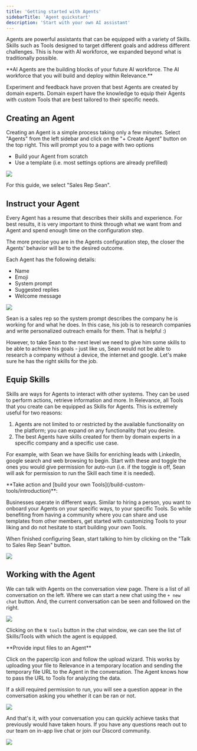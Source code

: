 ```yaml
---
title: 'Getting started with Agents'
sidebarTitle: 'Agent quickstart'
description: 'Start with your own AI assistant'
---
```


Agents are powerful assistants that can be equipped with a variety of Skills. 
Skills such as Tools designed to target different goals and address different challenges. 
This is how with AI workforce, we expanded beyond what is traditionally possible.

<Tip>
**AI Agents are the building blocks of your future AI workforce. The AI workforce that you will build and deploy 
within Relevance.**
</Tip>

Experiment and feedback have proven that best Agents are created by domain experts. Domain expert have the 
knowledge to equip their Agents with custom Tools that are best tailored to their specific needs. 

## Creating an Agent
Creating an Agent is a simple process taking only a few minutes.
Select "Agents" from the left sidebar and click on the "+ Create Agent" button on the top right. 
This will prompt you to a page with two options 
* Build your Agent from scratch
* Use a template (i.e. most settings options are already prefilled)

<Frame>
  <img src="/images/agent/create-agent.png" />
</Frame>

For this guide, we select "Sales Rep Sean".

## Instruct your Agent

Every Agent has a resume that describes their skills and experience. For best results, it is very important to 
think through what we want from and Agent and spend enough time on the configuration step.

<Tip>
The more precise you are in the Agents configuration step, the closer the Agents' behavior will be to the desired outcome.
</Tip>

Each Agent has the following details:
- Name
- Emoji
- System prompt
- Suggested replies
- Welcome message

<Frame>
  <img src="/images/agent/sales-rep-sean.png" />
</Frame>

Sean is a sales rep so the system prompt describes the company he is working for and what he does. In this case, his job 
is to research companies and write personalized outreach emails for them. That is helpful :)

However, to take Sean to the next level we need to give him some skills to be able to achieve his goals - just like us, 
Sean would not be able to research a company without a device, the internet and google. 
Let's make sure he has the right skills for the job.

## Equip Skills

Skills are ways for Agents to interact with other systems. They can be used to perform actions, retrieve information and more. 
In Relevance, all Tools that you create can be equipped as Skills for Agents. This is extremely useful for two reasons:

1. Agents are not limited to or restricted by the available functionality on the platform; you can expand on any functionality that you desire.
2. The best Agents have skills created for them by domain experts in a specific company and a specific use case.

For example, with Sean we have Skills for enriching leads with LinkedIn, google search and web browsing to begin. Start with these and toggle 
the ones you would give permission for auto-run (i.e. if the toggle is off, Sean will ask for permission to run the Skill each time it is needed).

<Tip>
**Take action and [build your own Tools](/build-custom-tools/introduction)**:

Businesses operate in different ways. Similar to hiring a person, you want to onboard your Agents on your specific ways, to your specific Tools.
So while benefiting from having a community where you can share and use templates from other members, get started with customizing Tools to your 
liking and do not hesitate to start building your own Tools.
</Tip>

When finished configuring Sean, start talking to him by clicking on the "Talk to Sales Rep Sean" button.

<Frame>
  <img src="/images/agent/agent-skills.png" />
</Frame>

## Working with the Agent

We can talk with Agents on the conversation view page. There is a list of all conversation on the left. Where we 
can start a new chat using the `+ new chat` button. 
And, the current conversation can be seen and followed on the right.

<Frame>
  <img src="/images/agent/talk-agent.png" />
</Frame>

Clicking on the `N tools` button in the chat window, we can see the list of Skills/Tools with which the agent is equipped. 

<Tip>
**Provide input files to an Agent** 

Click on the paperclip icon and follow the upload wizard. This works by uploading your file to Relevance in a temporary
location and sending the temporary file URL to the Agent in the conversation. 
The Agent knows how to pass the URL to Tools for analyzing the data.
</Tip>

If a skill required permission to run, you will see a question appear in the conversation asking you whether it can be ran or not.

<Frame>
  <img src="/images/agent/agent-skill-permission.png" />
</Frame>

And that's it, with your conversation you can quickly achieve tasks that previously would have taken hours. 
If you have any questions reach out to our team on in-app live chat or join our Discord community.

<Frame>
  <img src="/images/agent/agent-response.png" />
</Frame>